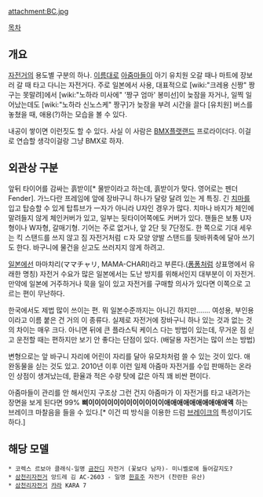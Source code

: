 attachment:BC.jpg

[[목차]]
== 개요 ==
[[자전거]]의 용도별 구분의 하나.
[[이름]]대로 [[아줌마]]들이 아기 유치원 오갈 때나 마트에 장보러 갈 때 타고 다니는 자전거다. 주로 일본에서 사용, 대표적으로 [wiki:"크레용 신짱" 짱구는 못말려]에서 [wiki:"노하라 미사에" '짱구 엄마' 봉미선]이 늦잠을 자거나, 일찍 일어났는데도 [wiki:"노하라 신노스케" 짱구]가 늦장을 부려 시간을 끌다 [유치원] 버스를 놓쳤을 때, 애용(?)하는 모습을 볼 수 있다.

내공이 쌓이면 이런짓도 할 수 있다.
{{{#!html
<iframe width="560" height="315" src="http://www.youtube.com/embed/g3ZkhVESBm8" frameborder="0" allowfullscreen></iframe>
}}}
사실 이 사람은 [[BMX]]플랫랜드 프로라이더다. 이걸로 연습할 생각이걸랑 그냥 BMX로 하자.
== 외관상 구분 ==
앞뒤 타이어를 감싸는 흙받이[* 물받이라고 하는데, 흙받이가 맞다. 영어로는 펜더Fender]. 가느다란 프레임에 앞에 장바구니 하나가 달랑 달려 있는 게 특징. 긴 [[치마]]를 입고 탑승할 수 있게 탑튜브가 一자가 아니라 U자인 경우가 많다. 치마나 바지가 체인에 말려들지 않게 체인커버가 있고, 일부는 뒷타이어쪽에도 커버가 있다.  핸들은 보통 U자형이나 W자형, 갈매기형.
기어는 주로 없거나, 앞 2단 뒷 7단정도.
한 쪽으로 기대 세우는 킥 스탠드를 쓰지 않고 짐 자전거처럼 ㄷ자 모양 양발 스탠드를 뒷바퀴축에 달아 쓰기도 한다. 바구니에 물건을 싣고도 쓰러지지 않게 하려고.

[[일본]]에선 마마챠리(ママチャリ, MAMA-CHARI)라고 부른다.([[퐁퐁]]처럼 상표명에서 유래한 명칭)
자전거 수요가 많은 일본에서는 도난 방지를 위해서인지 대부분이 이 자전거. 만약에 일본에 거주하거나 묵을 일이 있고 자전거를 구매할 의사가 있다면 이쪽으로 고르는 편이 무난하다.

한국에서도 제법 많이 쓰이는 편. 뭐 일본수준까지는 아니긴 하지만.......  여성용, 부인용이라고 이름 붙은 건 거의 이 종류다. 실제로 자전거에 장바구니 하나 있는 것과 없는 것의 차이는 매우 크다. 아니면 뒤에 큰 플라스틱 케이스 다는 방법이 있는데, 무거운 짐 싣고 운전할 때는 편하지만 보기 안 좋다는 단점이 있다. (배달용 자전거는 많이 쓰는 방법) 

변형으로는 앞 바구니 자리에 어린이 자리를 달아 유모차처럼 쓸 수 있는 것이 있다. 애완동물을 싣는 것도 있고. 2010년 이후 이런 일제 아줌마 자전거를 수입 판매하는 온라인 상점이 생겨났는데, 환율과 적은 수량 탓에 값은 아직 꽤 비싼 편이다.

아줌마들이 관리를 안 해서인지 구조상 그런 건지 아줌마가 이 자전거를 타고 내려가는 장면을 보게 된다면 99% '''삐이이이이이이이이이이이이애애애애애애애애애애액''' 하는 브레이크 마찰음을 들을 수 있다.[* 이건 띠 방식을 이용한 드럼 [[브레이크]]의 특성이기도 하다.]

== 해당 모델 ==
 * 코렉스 르보아 클래식-일명 [[금잔디]] 자전거 (꽃보다 남자)- 미니벨로에 들어갈지도?
 * [[삼천리자전거]] 앙드레 김 AC-2603 - 일명 [[한효주]] 자전거 (찬란한 유산)
 * [[삼천리자전거]] [[카라]] KARA 7

